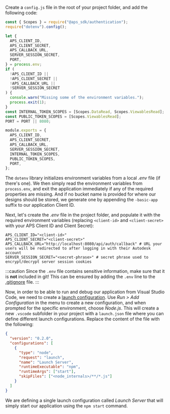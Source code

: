 Create a `config.js` file in the root of your project folder, and add the following code:

```js title="config.js"
const { Scopes } = require("@aps_sdk/authentication");
require("dotenv").config();

let {
  APS_CLIENT_ID,
  APS_CLIENT_SECRET,
  APS_CALLBACK_URL,
  SERVER_SESSION_SECRET,
  PORT,
} = process.env;
if (
  !APS_CLIENT_ID ||
  !APS_CLIENT_SECRET ||
  !APS_CALLBACK_URL ||
  !SERVER_SESSION_SECRET
) {
  console.warn("Missing some of the environment variables.");
  process.exit(1);
}
const INTERNAL_TOKEN_SCOPES = [Scopes.DataRead, Scopes.ViewablesRead];
const PUBLIC_TOKEN_SCOPES = [Scopes.ViewablesRead];
PORT = PORT || 8080;

module.exports = {
  APS_CLIENT_ID,
  APS_CLIENT_SECRET,
  APS_CALLBACK_URL,
  SERVER_SESSION_SECRET,
  INTERNAL_TOKEN_SCOPES,
  PUBLIC_TOKEN_SCOPES,
  PORT,
};
```

The `dotenv` library initializes environment variables from a local _.env_ file (if there's one).
We then simply read the environment variables from `process.env`, and exit the application
immediately if any of the required properties are missing. And if no bucket name is provided
for where our designs should be stored, we generate one by appending the `-basic-app` suffix
to our application Client ID.

Next, let's create the _.env_ file in the project folder, and populate it with the required
environment variables (replacing `<client-id>` and `<client-secret>` with your APS Client ID
and Client Secret):

```title=".env"
APS_CLIENT_ID="<client-id>"
APS_CLIENT_SECRET="<client-secret>"
APS_CALLBACK_URL="http://localhost:8080/api/auth/callback" # URL your users will be redirected to after logging in with their Autodesk account
SERVER_SESSION_SECRET="<secret-phrase>" # secret phrase used to encrypt/decrypt server session cookies

```

:::caution
Since the `.env` file contains sensitive information, make sure that it is **not** included in git!
This can be ensured by adding the `.env` line to the [.gitignore](https://git-scm.com/docs/gitignore) file.
:::

Now, in order to be able to run and debug our application from Visual Studio Code, we need to create
a [launch configuration](https://code.visualstudio.com/docs/editor/debugging#_launch-configurations).
Use _Run > Add Configuration_ in the menu to create a new configuration, and when prompted
for the specific environment, choose _Node.js_. This will create a new `.vscode`
subfolder in your project with a `launch.json` file where you can define different
launch configurations. Replace the content of the file with the following:

```json title=".vscode/launch.json"
{
  "version": "0.2.0",
  "configurations": [
    {
      "type": "node",
      "request": "launch",
      "name": "Launch Server",
      "runtimeExecutable": "npm",
      "runtimeArgs": ["start"],
      "skipFiles": ["<node_internals>/**/*.js"]
    }
  ]
}
```

We are defining a single launch configuration called _Launch Server_ that will simply
start our application using the `npm start` command.
